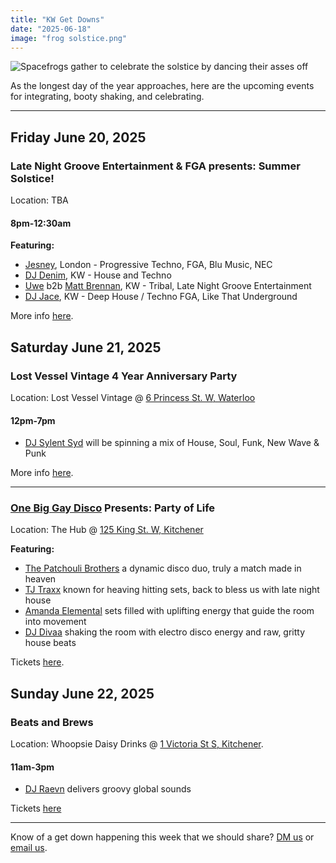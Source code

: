 ```yaml
---
title: "KW Get Downs"
date: "2025-06-18"
image: "frog solstice.png"
---
```


![](frog solstice.png "Spacefrogs gather to celebrate the solstice by dancing their asses off")

As the longest day of the year approaches, here are the upcoming events for integrating, booty shaking, and celebrating.

---

## Friday June 20, 2025 

### Late Night Groove Entertainment & FGA presents: Summer Solstice!

Location: TBA

#### 8pm-12:30am

**Featuring:**

* [Jesney](https://www.instagram.com/jesneylife/), London - Progressive Techno, FGA, Blu Music, NEC
* [DJ Denim](https://www.instagram.com/cammatthewmusicandart/), KW - House and Techno
* [Uwe](https://www.instagram.com/dj.uwe_fernengel/) b2b [Matt Brennan](https://www.instagram.com/djmattbrennan/), KW - Tribal, Late Night Groove Entertainment
* [DJ Jace](https://www.instagram.com/dj_jace_jrfit/), KW - Deep House / Techno FGA, Like That Underground

More info [here](https://www.instagram.com/p/DKpqatng07r/).

## Saturday June 21, 2025

### Lost Vessel Vintage 4 Year Anniversary Party

Location: Lost Vessel Vintage @ [6 Princess St. W, Waterloo](https://maps.app.goo.gl/EPmVjmdDUUkZm4aa9)

#### 12pm-7pm

* [DJ Sylent Syd](https://www.instagram.com/sylentsyd/) will be spinning a mix of House, Soul, Funk, New Wave & Punk

More info [here](https://www.instagram.com/p/DK2To3mA3Nt/).

---

### [One Big Gay Disco](https://www.instagram.com/onebiggaydisco/) Presents: Party of Life

Location: The Hub @ [125 King St. W, Kitchener](https://maps.app.goo.gl/Ak4bVgJ6FKT3zQtF6)

**Featuring:**

* [The Patchouli Brothers](https://www.instagram.com/thepatchoulibrothers/) a dynamic disco duo, truly a match made in heaven
* [TJ Traxx](https://www.instagram.com/tj.traxx/) known for heaving hitting sets, back to bless us with late night house
* [Amanda Elemental](https://www.instagram.com/amanda.elemental/) sets filled with uplifting energy that guide the room into movement
* [DJ Divaa](https://www.instagram.com/existentialcowgirl/) shaking the room with electro disco energy and raw, gritty house beats

Tickets [here](https://tinyurl.com/OBGDPARTYOFLIFE).

## Sunday June 22, 2025

### Beats and Brews

Location: Whoopsie Daisy Drinks @ [1 Victoria St S, Kitchener](https://maps.app.goo.gl/dzsAGMhgu64CxqNd9).

#### 11am-3pm

* [DJ Raevn](https://www.instagram.com/raeriddims/) delivers groovy global sounds

Tickets [here](https://www.eventbrite.ca/e/beats-and-brews-tickets-1380712190329)

---

Know of a get down happening this week that we should share? [DM us](https://www.instagram.com/fearisthevibekiller/) or [email us](mailto:getdown@fearisthevibekiller.com).
